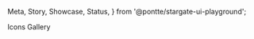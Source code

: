   Meta,
  Story,
  Showcase,
  Status,
} from '@pontte/stargate-ui-playground';

<Meta title="Icon/Gallery" />

<Typography element="h2" variant="h1">
  Icons
</Typography>

<Status type="experimental" />

<Typography element="h3" variant="h2">
  Gallery
</Typography>

<Showcase list={icons} />
